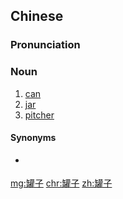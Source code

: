 ==Chinese==
{{zh-forms}}

===Pronunciation===
{{zh-pron
|m=guànzi
|c=gun3 zi2
|cat=n
}}

===Noun===
{{zh-noun}}

# [[can]]
# [[jar]]
# [[pitcher]]

====Synonyms====
* {{sense|can|jar}} {{zh-l|罐頭}}

[[mg:罐子]]
[[chr:罐子]]
[[zh:罐子]]